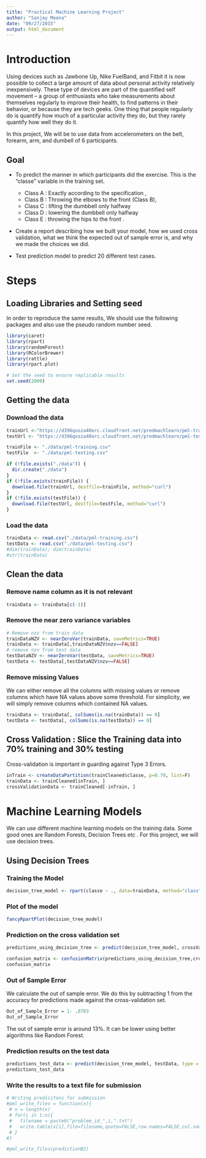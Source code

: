 ```yaml
---
title: "Practical Machine Learning Project"
author: "Sanjay Meena"
date: "09/27/2015"
output: html_document
---
```



# Introduction

Using devices such as Jawbone Up, Nike FuelBand, and Fitbit it is now possible to collect a large amount of data about personal activity relatively inexpensively. These type of devices are part of the quantified self movement – a group of enthusiasts who take measurements about themselves regularly to improve their health, to find patterns in their behavior, or because they are tech geeks. One thing that people regularly do is quantify how much of a particular activity they do, but they rarely quantify how well they do it. 

In this project, We  will be to use data from accelerometers on the belt, forearm, arm, and dumbell of 6 participants. 


## Goal 

* To predict the manner in which participants did the exercise. This is the "classe" variable in the training set. 
    * Class A : Exactly according to the specification , 
    * Class B : Throwing the elbows to the front (Class B), 
    * Class C : lifting the dumbbell only halfway 
    * Class D : lowering the dumbbell only halfway 
    * Class E : throwing the hips to the front .
      

* Create a report describing how we built your model, how we used cross validation, what we think the expected out of sample error is, and why we made the choices we did.

* Test prediction model to predict 20 different test cases. 


# Steps

## Loading Libraries and Setting seed
In order to reproduce the same results,  We should use the following packages and also use the pseudo random number seed. 

```r
library(caret)
library(rpart)
library(randomForest)
library(RColorBrewer)
library(rattle)
library(rpart.plot)

# Set the seed to ensure replicable results
set.seed(2000)

```

## Getting the data

### Download the data

```r

trainUrl <-"https://d396qusza40orc.cloudfront.net/predmachlearn/pml-training.csv"
testUrl <- "https://d396qusza40orc.cloudfront.net/predmachlearn/pml-testing.csv"

trainFile <- "./data/pml-training.csv"
testFile  <- "./data/pml-testing.csv"

if (!file.exists("./data")) {
  dir.create("./data")
}
if (!file.exists(trainFile)) {
  download.file(trainUrl, destfile=trainFile, method="curl")
}
if (!file.exists(testFile)) {
  download.file(testUrl, destfile=testFile, method="curl")
}

```

### Load the data

```r
trainData <- read.csv("./data/pml-training.csv")
testData <- read.csv("./data/pml-testing.csv")
#dim(trainData); dim(trainData)
#str(trainData)
```



## Clean the data


###  Remove name column as it is not relevant
```r
trainData <- trainData[c(-1)]
```

### Remove the near zero variance variables

```r
# Remove nzv from train data
trainDataNZV <- nearZeroVar(trainData, saveMetrics=TRUE)
trainData <- trainData[,trainDataNZV$nzv==FALSE]
# remove nzv from test data
testDataNZV <- nearZeroVar(testData, saveMetrics=TRUE)
testData <- testData[,testDataNZV$nzv==FALSE]
```

### Remove missing Values

We can either remove all the columns with missing values or remove columns which have NA values above some threshold. For simplicity, we will simply remove columns which contained NA values. 

```r

trainData <- trainData[, colSums(is.na(trainData)) == 0] 
testData <- testData[, colSums(is.na(testData)) == 0] 
```


## Cross Validation : Slice the Training data into 70% training and 30% testing

Cross-validation is important in guarding against Type 3 Errors. 

```r
inTrain <- createDataPartition(trainCleaned$classe, p=0.70, list=F)
trainData <- trainCleaned[inTrain, ]
crossValidationData <- trainCleaned[-inTrain, ]

```

# Machine Learning  Models

We can use different machine learning models on the training data. Some good ones are Random Forests, Decision Trees etc . For this project, we will use decision trees. 

## Using Decision Trees


### Training the Model

```r
decision_tree_model <- rpart(classe ~ ., data=trainData, method="class")

```

### Plot of the model
```r

fancyRpartPlot(decision_tree_model)
```

### Prediction on the cross validation set
```r
predictions_using_decision_tree <- predict(decision_tree_model, crossValidationData, type = "class")
```

```r
confusion_matrix <- confusionMatrix(predictions_using_decision_tree,crossValidationData$classe)
confusion_matrix
```



### Out of Sample Error

We calculate the out of sample error. We do this by subtracting 1 from the accuracy for predictions made against the cross-validation set. 

```r
Out_of_Sample_Error = 1- .8703
Out_of_Sample_Error
```

The out of sample error is around 13%. It can be  lower using better algorithms like Random Forest. 

### Prediction results on the test data
```r
predictions_test_data <- predict(decision_tree_model, testData, type = "class")
predictions_test_data
```


### Write the results to a text file for submission

```r
# Writing predicitons for submission
#pml_write_files = function(x){
 # n = length(x)
 # for(i in 1:n){
 #   filename = paste0("problem_id_",i,".txt")
 #   write.table(x[i],file=filename,quote=FALSE,row.names=FALSE,col.names=FALSE)
 # }
#}

#pml_write_files(predictionB2)
```

